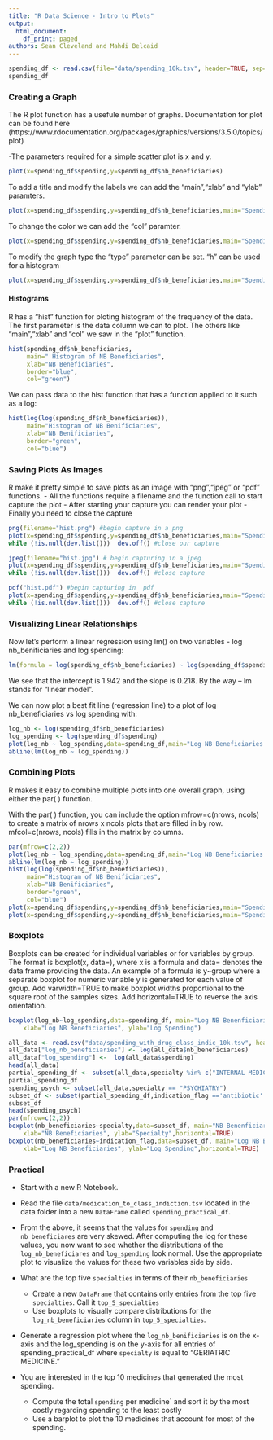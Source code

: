 ```yaml
---
title: "R Data Science - Intro to Plots"
output:
  html_document:
    df_print: paged
authors: Sean Cleveland and Mahdi Belcaid
---
```



```r
spending_df <- read.csv(file="data/spending_10k.tsv", header=TRUE, sep="\t")
spending_df
```
### Creating a Graph  
The R plot function has a usefule number of graphs. Documentation for plot can be found here (https://www.rdocumentation.org/packages/graphics/versions/3.5.0/topics/plot)

-The parameters required for a simple  scatter plot is x and y.
```r
plot(x=spending_df$spending,y=spending_df$nb_beneficiaries)
```
To add a title and modify the labels we can add the "main","xlab" and "ylab" paramters.
```r
plot(x=spending_df$spending,y=spending_df$nb_beneficiaries,main="Spending vs. NB Beneficiaries", xlab="Spending",ylab="Medication")
```
To change the color we can add the "col" paramter.
```r
plot(x=spending_df$spending,y=spending_df$nb_beneficiaries,main="Spending vs. NB Beneficiaries", xlab="Spending",ylab="Medication",col="blue")
```
To modify the graph type the "type" parameter can be set. "h" can be used for a histogram
```r
plot(x=spending_df$spending,y=spending_df$nb_beneficiaries,main="Spending vs. NB Beneficiaries", xlab="Spending",ylab="Medication",col="blue",type="h")
```
#### Histograms  
R has a "hist" function for ploting histogram of the frequency of the data.  The first parameter is the data column we can to plot.  The others like "main","xlab" and "col" we saw in the "plot" function.  
```r
hist(spending_df$nb_beneficiaries,
     main=" Histogram of NB Beneficiaries",
     xlab="NB Beneficiaries",
     border="blue",
     col="green")
```
We can pass data to the hist function that has a function applied to it such as a log:
```r
hist(log(log(spending_df$nb_beneficiaries)),
     main="Histogram of NB Benificiaries",
     xlab="NB Benificiaries",
     border="green",
     col="blue")
```
### Saving Plots As Images  

R make it pretty simple to save plots as an image with  "png","jpeg" or "pdf" functions.
- All the functions require a filename and the function call to start capture the plot
- After starting your capture you can render your plot
- Finally you need to close the capture

```r
png(filename="hist.png") #begin capture in a png
plot(x=spending_df$spending,y=spending_df$nb_beneficiaries,main="Spending vs. NB Beneficiaries", xlab="Spending",ylab="Medication",col="blue")
while (!is.null(dev.list()))  dev.off() #close our capture

jpeg(filename="hist.jpg") # begin capturing in a jpeg
plot(x=spending_df$spending,y=spending_df$nb_beneficiaries,main="Spending vs. NB Beneficiaries", xlab="Spending",ylab="Medication",col="blue")
while (!is.null(dev.list()))  dev.off() #close capture

pdf("hist.pdf") #begin capturing in  pdf
plot(x=spending_df$spending,y=spending_df$nb_beneficiaries,main="Spending vs. NB Beneficiaries", xlab="Spending",ylab="Medication",col="blue")
while (!is.null(dev.list()))  dev.off() #close capture
```
### Visualizing Linear Relationships  

Now let’s perform a linear regression using lm() on two variables - log nb_benificiaries and log spending:

```r
lm(formula = log(spending_df$nb_beneficiaries) ~ log(spending_df$spending))
```
We see that the intercept is 1.942 and the slope is 0.218. By the way – lm stands for “linear model”.

We can now plot a best fit line (regression line) to a plot of log nb_beneficiaries vs log spending with:
```r
log_nb <- log(spending_df$nb_beneficiaries)
log_spending <- log(spending_df$spending)
plot(log_nb ~ log_spending,data=spending_df,main="Log NB Beneficiaries vs Log Spending", xlab="Log NB Beneficiaries",ylab="Log Spending",col="blue")+
abline(lm(log_nb ~ log_spending))
```
### Combining Plots  
R makes it easy to combine multiple plots into one overall graph, using either the
par( ) function.

With the par( ) function, you can include the option mfrow=c(nrows, ncols) to create a matrix of nrows x ncols plots that are filled in by row. mfcol=c(nrows, ncols) fills in the matrix by columns.
```r
par(mfrow=c(2,2))
plot(log_nb ~ log_spending,data=spending_df,main="Log NB Beneficiaries vs Log Spending", xlab="Log NB Beneficiaries",ylab="Log Spending",col="blue")+
abline(lm(log_nb ~ log_spending))
hist(log(log(spending_df$nb_beneficiaries)),
     main="Histogram of NB Benificiaries",
     xlab="NB Benificiaries",
     border="green",
     col="blue")
plot(x=spending_df$spending,y=spending_df$nb_beneficiaries,main="Spending vs. NB Beneficiaries", xlab="Spending",ylab="Medication",col="blue",type="h")
plot(x=spending_df$spending,y=spending_df$nb_beneficiaries,main="Spending vs. NB Beneficiaries", xlab="Spending",ylab="Medication")
```
### Boxplots  
Boxplots can be created for individual variables or for variables by group. The format is boxplot(x, data=), where x is a formula and data= denotes the data frame providing the data. An example of a formula is y~group where a separate boxplot for numeric variable y is generated for each value of group. Add varwidth=TRUE to make boxplot widths proportional to the square root of the samples sizes. Add horizontal=TRUE to reverse the axis orientation.
```r
boxplot(log_nb~log_spending,data=spending_df, main="Log NB Benenficiaries vs Log Spending",
  	xlab="Log NB Beneficiaries", ylab="Log Spending")
```
```r
all_data <- read.csv("data/spending_with_drug_class_indic_10k.tsv", header=TRUE, sep="\t")
all_data["log_nb_beneficiaries"] <- log(all_data$nb_beneficiaries)
all_data["log_spending"] <-  log(all_data$spending)
head(all_data)
partial_spending_df <- subset(all_data,specialty %in% c("INTERNAL MEDICINE", "EMERGENCY MEDICINE", "PSYCHIATRY"))
partial_spending_df
spending_psych <- subset(all_data,specialty == "PSYCHIATRY")
subset_df <- subset(partial_spending_df,indication_flag =='antibiotic' |  indication_flag == 'antipsychotic')
subset_df
head(spending_psych)
par(mfrow=c(2,2))
boxplot(nb_beneficiaries~specialty,data=subset_df, main="NB Benenficiaries vs Speciality",
  	xlab="NB Beneficiaries", ylab="Specialty",horizontal=TRUE)
boxplot(nb_beneficiaries~indication_flag,data=subset_df, main="Log NB Benenficiaries vs Log Spending",
  	xlab="Log NB Beneficiaries", ylab="Log Spending",horizontal=TRUE)
```
### Practical  

- Start with a new R Notebook.


- Read the file `data/medication_to_class_indiction.tsv` located in the data folder into a new  `DataFrame` called `spending_practical_df`.

- From the above, it seems that the values for `spending` and `nb_beneficiares` are very skewed. After computing the log for these values, you now want to see whether the distributions of the `log_nb_beneficiares` and `log_spending` look normal. Use the appropriate plot to visualize the values for these two variables side by side.

- What are the top five `specialties` in terms of their `nb_beneficiaries`
  - Create a new `DataFrame` that contains only entries from the top five `specialties`. Call it `top_5_specialties`
  - Use boxplots to visually compare distributions for the `log_nb_beneficiaries` column in `top_5_specialties`.


- Generate a regression plot where the `log_nb_benificiaries` is on the x-axis and the log_spending is on the y-axis for all entries of   spending_practical_df where  `specialty` is equal to "GERIATRIC MEDICINE."


- You are interested in the top 10 medicines that generated the most spending.
  - Compute the total `spending` per medicine` and sort it by the most costly regarding spending to the least costly
  - Use a barplot to plot the 10 medicines that account for most of the spending.
